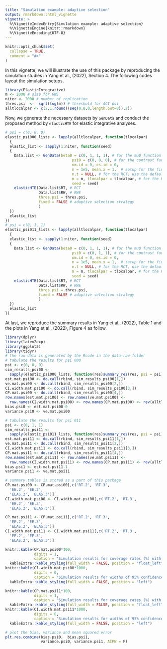```yaml
---
title: "Simulation example: adaptive selection"
output: rmarkdown::html_vignette
vignette: >
  %\VignetteIndexEntry{Simulation example: adaptive selection}
  %\VignetteEngine{knitr::rmarkdown}
  %\VignetteEncoding{UTF-8}
---
```


```r
knitr::opts_chunk$set(
  collapse = TRUE,
  comment = "#>"
)
```
In this vignette, we will illustrate the use of this package by reproducing the simulation studies in Yang et al., (2022), Section 4. The following codes layout the simulation setups.
```r
library(ElasticIntegrative)
m <- 2000 # size for RWE
niter <- 2000 # number of replication
thres.psi  <-  sqrt(log(m)) # threshold for ACI psi
alltlocalpar <- c(2,1,round((seq(0.8,0,length.out=8)),2))
```
Now, we generate the necessary datasets by `GenData` and conduct the proposed method by `elasticHTE` for elastic integrative analyses.
```r
# psi = c(0, 0, 0)
elastic_psi000_lists <- lapply(alltlocalpar, function(tlocalpar)
  {
  elastic_list <- sapply(1:niter, function(seed)
  {
    Data.list <- GenData(beta0 = c(0, 1, 1, 1), # for the mu0 function
                              psi0 = c(0, 0, 0), # for the contrast function
                              om.id = 0, es.id = 0,
                              n = 1e5, mean.x = 1,  # setup for the finite population
                              n.t = NULL, # for the RCT, use the default sample size
                              m = m, tlocalpar = tlocalpar, # for the RWE
                              seed = seed)
    elasticHTE(Data.list$RT, # RCT
               Data.list$RW, # RWE
               thres.psi = thres.psi,
               fixed = FALSE # adaptive selection strategy
               )
  })
  elastic_list
})
# psi = c(0, 1, 1)
elastic_psi011_lists <- lapply(alltlocalpar, function(tlocalpar)
  {
  elastic_list <- sapply(1:niter, function(seed)
  {
    Data.list <- GenData(beta0 = c(0, 1, 1, 1), # for the mu0 function
                              psi0 = c(0, 1, 1), # for the contrast function
                              om.id = 0, es.id = 0,
                              n = 1e5, mean.x = 1,  # setup for the finite population
                              n.t = NULL, # for the RCT, use the default sample size
                              m = m, tlocalpar = tlocalpar, # for the RWE
                              seed = seed)
    elasticHTE(Data.list$RT, # RCT
               Data.list$RW, # RWE
               thres.psi = thres.psi,
               fixed = FALSE # adaptive selection strategy
               )
  })
  elastic_list
})
```
At last, we reproduce the summary results in Yang et al., (2022), Table 1 and the plots in Yang et al., (2022), Figure 4 as follow.
```r
library(dplyr)
library(latex2exp)
library(ggplot2)
library(tidyr)
# the raw data is generated by the Rcode in the data-raw folder
# tabulate the results for psi 000
psi <- c(0, 0, 0)
sim_results_psi00 <-
  sapply(elastic_psi000_lists, function(res)summary_res(res, psi = psi))
est.mat.psi00 <- do.call(rbind, sim_results_psi00[1,])
ve.mat.psi00 <- do.call(rbind, sim_results_psi00[2,])
CI.width.mat.psi00 <- do.call(rbind, sim_results_psi00[3,])
CP.mat.psi00 <- do.call(rbind, sim_results_psi00[4,])
row.names(est.mat.psi00) <- row.names(ve.mat.psi00) <- 
  row.names(CI.width.mat.psi00) <- row.names(CP.mat.psi00) <- rev(alltlocalpar)
bias.psi0 <- est.mat.psi00-0
variance.psi0 <- ve.mat.psi00

# tabulate the results for psi 011
psi <- c(0, 1, 1)
sim_results_psi11 <-
  sapply(elastic_psi011_lists, function(res)summary_res(res, psi = psi))
est.mat.psi11 <- do.call(rbind, sim_results_psi11[1,])
ve.mat.psi11 <- do.call(rbind, sim_results_psi11[2,])
CI.width.mat.psi11 <- do.call(rbind, sim_results_psi11[3,])
CP.mat.psi11 <- do.call(rbind, sim_results_psi11[4,])
row.names(est.mat.psi11) <- row.names(ve.mat.psi11) <- 
  row.names(CI.width.mat.psi11) <- row.names(CP.mat.psi11) <- rev(alltlocalpar)
bias.psi1 <- est.mat.psi11-1
variance.psi1 <- ve.mat.psi11

# summary.tables is stored as a part of this package 
CP.mat.psi00 <- CP.mat.psi00[,c('RT.2', 'RT.3',
  'EE.2', 'EE.3',
  'ELAS.2', 'ELAS.3')]
CI.width.mat.psi00 <- CI.width.mat.psi00[,c('RT.2', 'RT.3',
  'EE.2', 'EE.3',
  'ELAS.2', 'ELAS.3')]

CP.mat.psi11 <- CP.mat.psi11[,c('RT.2', 'RT.3',
  'EE.2', 'EE.3',
  'ELAS.2', 'ELAS.3')]
CI.width.mat.psi11 <- CI.width.mat.psi11[,c('RT.2', 'RT.3',
  'EE.2', 'EE.3',
  'ELAS.2', 'ELAS.3')]
```
```r
knitr::kable(CP.mat.psi00*100,
             digits = 1,
             caption = 'Simulation results for coverage rates (%) with nonzero effect modification  $\\psi_1=\\psi_2=0$')%>%
  kableExtra::kable_styling(full_width = FALSE, position = "float_left")
knitr::kable(CI.width.mat.psi00*1000,
             digits = 0,
             caption = 'Simulation results for widths of 95% confidence intervals ($\\times 10^{-3}$) with nonzero effect modification  $\\psi_1=\\psi_2=0$')%>%
  kableExtra::kable_styling(full_width = FALSE, position = "left")
```
```r
knitr::kable(CP.mat.psi11*100,
             digits = 1,
             caption = 'Simulation results for coverage rates (%) with nonzero effect modification  $\\psi_1=\\psi_2=1$')%>%
  kableExtra::kable_styling(full_width = FALSE, position = "float_left")
knitr::kable(CI.width.mat.psi11*1000,
             digits = 0,
             caption = 'Simulation results for widths of 95% confidence intervals ($\\times 10^{-3}$) with nonzero effect modification  $\\psi_1=\\psi_2=1$')%>%
  kableExtra::kable_styling(full_width = FALSE, position = "left")
```

```r
# plot the bias, variance and mean squared error
plt.res.combine(bias.psi0,  bias.psi1,
                variance.psi0, variance.psi1, AIPW = F)
```
